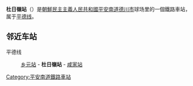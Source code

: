 {{朝鮮半島車站資訊
|公司色 = blue
|文字色 = 
|站名 = 杜日嶺站
|圖片 = 
|pxl = 
|圖片說明 =
|前一站 = [[乡元站|乡元]]
|前一站距離 = 
|後一站距離 = 
|後一站 = [[咸家站|咸家]]
|所屬路線 = [[平德线|平德线]]
|距離 = 
|起點站 = [[平壤站|平壤]]
|諺文 = 두일령역
|朝鮮漢字 = 杜日嶺驛
|文觀部式 = Duillyeong-yeok
|馬-賴式 = Tuillyŏng-yŏk
|副站名 = 
|車站編號 = 
|停站路線數 = 
|所屬公司 = [[朝鮮民主主義人民共和國鐵道省|朝鮮民主主義人民共和國鐵道省]]
|所在地 =[[平安南道|平安南道]][[德川市|德川市]]球场里
|車站構造 = 地面车站
|月台配置 = 
|啟用年月日 =
|廢站年月日 = 
|上下車人次 = 
|統計年度 = 
|轉車 = 
|備註 = 
|全寬備註 = 
}}

'''杜日嶺站'''（{{lang-ko|두일령역}}）是[[朝鮮民主主義人民共和國|朝鮮民主主義人民共和國]][[平安南道|平安南道]][[德川市|德川市]]球场里的一個鐵路車站，属于[[平德线|平德线]]。

==邻近车站==
平德线
:[[乡元站|乡元站]] - '''杜日嶺站''' - [[咸家站|咸家站]]

{{朝鲜铁路小作品}}

{{平德线}}

[[Category:平安南道鐵路車站|Category:平安南道鐵路車站]]